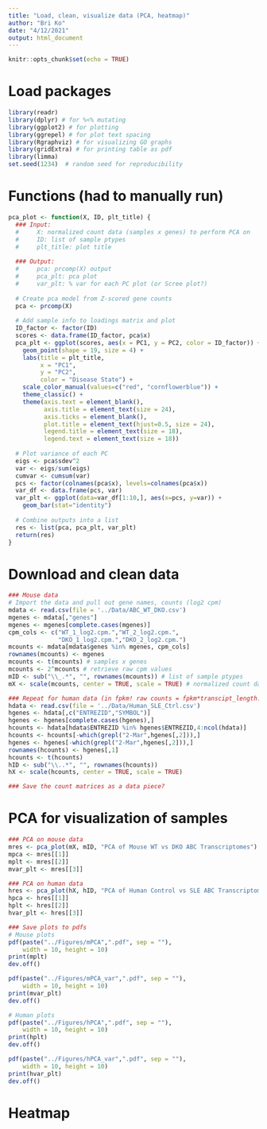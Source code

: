 ```yaml
---
title: "Load, clean, visualize data (PCA, heatmap)"
author: "Bri Ko"
date: "4/12/2021"
output: html_document
---
```


```r
knitr::opts_chunk$set(echo = TRUE)
```

# Load packages

```r
library(readr)
library(dplyr) # for %<% mutating
library(ggplot2) # for plotting
library(ggrepel) # for plot text spacing
library(Rgraphviz) # for visualizing GO graphs
library(gridExtra) # for printing table as pdf
library(limma) 
set.seed(1234)  # random seed for reproducibility
```

# Functions (had to manually run)

``` r
pca_plot <- function(X, ID, plt_title) {
  ### Input:
  #     X: normalized count data (samples x genes) to perform PCA on
  #     ID: list of sample ptypes
  #     plt_title: plot title
  
  ### Output:
  #     pca: prcomp(X) output
  #     pca_plt: pca plot
  #     var_plt: % var for each PC plot (or Scree plot?)
  
  # Create pca model from Z-scored gene counts
  pca <- prcomp(X)
  
  # Add sample info to loadings matrix and plot
  ID_factor <- factor(ID)
  scores <- data.frame(ID_factor, pca$x)
  pca_plt <- ggplot(scores, aes(x = PC1, y = PC2, color = ID_factor)) + 
    geom_point(shape = 19, size = 4) +
    labs(title = plt_title, 
         x = "PC1", 
         y = "PC2", 
         color = "Disease State") +
    scale_color_manual(values=c("red", "cornflowerblue")) +
    theme_classic() +
    theme(axis.text = element_blank(),
          axis.title = element_text(size = 24),
          axis.ticks = element_blank(), 
          plot.title = element_text(hjust=0.5, size = 24),
          legend.title = element_text(size = 18),
          legend.text = element_text(size = 18))
  
  # Plot variance of each PC
  eigs <- pca$sdev^2
  var <- eigs/sum(eigs)
  cumvar <- cumsum(var)
  pcs <- factor(colnames(pca$x), levels=colnames(pca$x))
  var_df <- data.frame(pcs, var)
  var_plt <- ggplot(data=var_df[1:10,], aes(x=pcs, y=var)) +
    geom_bar(stat="identity")
  
  # Combine outputs into a list
  res <- list(pca, pca_plt, var_plt)
  return(res)
}
```

# Download and clean data

```r
### Mouse data
# Import the data and pull out gene names, counts (log2 cpm)
mdata <- read.csv(file = '../Data/ABC_WT_DKO.csv')
mgenes <- mdata[,"genes"]
mgenes <- mgenes[complete.cases(mgenes)]
cpm_cols <- c("WT_1_log2.cpm.","WT_2_log2.cpm.", 
              "DKO_1_log2.cpm.","DKO_2_log2.cpm.")
mcounts <- mdata[mdata$genes %in% mgenes, cpm_cols]
rownames(mcounts) <- mgenes
mcounts <- t(mcounts) # samples x genes
mcounts <- 2^mcounts # retrieve raw cpm values
mID <- sub("\\_.*", "", rownames(mcounts)) # list of sample ptypes
mX <- scale(mcounts, center = TRUE, scale = TRUE) # normalized count data

### Repeat for human data (in fpkm! raw counts = fpkm*transcipt_length...)
hdata <- read.csv(file = '../Data/Human_SLE_Ctrl.csv')
hgenes <- hdata[,c("ENTREZID","SYMBOL")]
hgenes <- hgenes[complete.cases(hgenes),]
hcounts <- hdata[hdata$ENTREZID %in% hgenes$ENTREZID,4:ncol(hdata)]
hcounts <- hcounts[-which(grepl("2-Mar",hgenes[,2])),]
hgenes <- hgenes[-which(grepl("2-Mar",hgenes[,2])),]
rownames(hcounts) <- hgenes[,1]
hcounts <- t(hcounts)
hID <- sub("\\..*", "", rownames(hcounts))
hX <- scale(hcounts, center = TRUE, scale = TRUE)

### Save the count matrices as a data piece?
```

# PCA for visualization of samples

```r
### PCA on mouse data
mres <- pca_plot(mX, mID, "PCA of Mouse WT vs DKO ABC Transcriptomes")
mpca <- mres[[1]]
mplt <- mres[[2]]
mvar_plt <- mres[[3]]

### PCA on human data
hres <- pca_plot(hX, hID, "PCA of Human Control vs SLE ABC Transcriptomes")
hpca <- hres[[1]]
hplt <- hres[[2]]
hvar_plt <- hres[[3]]

### Save plots to pdfs
# Mouse plots
pdf(paste("../Figures/mPCA",".pdf", sep = ""), 
    width = 10, height = 10) 
print(mplt)
dev.off()

pdf(paste("../Figures/mPCA_var",".pdf", sep = ""), 
    width = 10, height = 10) 
print(mvar_plt)
dev.off()

# Human plots
pdf(paste("../Figures/hPCA",".pdf", sep = ""), 
    width = 10, height = 10) 
print(hplt)
dev.off()

pdf(paste("../Figures/hPCA_var",".pdf", sep = ""), 
    width = 10, height = 10) 
print(hvar_plt)
dev.off()
```

# Heatmap

```r
```